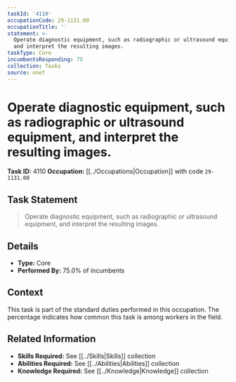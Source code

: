 ```yaml
---
taskId: '4110'
occupationCode: 29-1131.00
occupationTitle: ''
statement: >-
  Operate diagnostic equipment, such as radiographic or ultrasound equipment,
  and interpret the resulting images.
taskType: Core
incumbentsResponding: 75
collection: Tasks
source: onet
---
```

# Operate diagnostic equipment, such as radiographic or ultrasound equipment, and interpret the resulting images.

**Task ID:** 4110
**Occupation:** [[../Occupations|Occupation]] with code `29-1131.00`

## Task Statement

> Operate diagnostic equipment, such as radiographic or ultrasound equipment, and interpret the resulting images.

## Details

- **Type:** Core
- **Performed By:** 75.0% of incumbents

## Context

This task is part of the standard duties performed in this occupation. The percentage indicates how common this task is among workers in the field.

## Related Information

- **Skills Required:** See [[../Skills|Skills]] collection
- **Abilities Required:** See [[../Abilities|Abilities]] collection
- **Knowledge Required:** See [[../Knowledge|Knowledge]] collection
